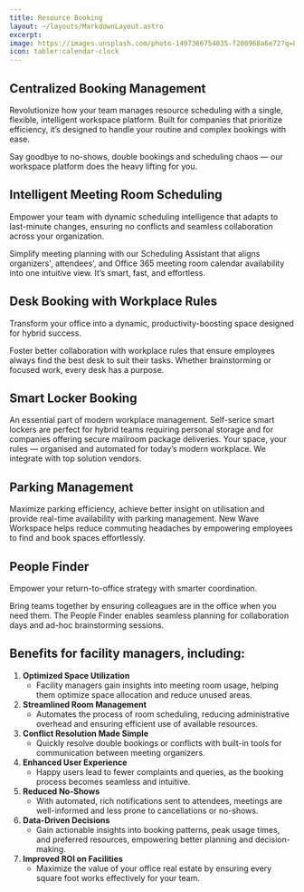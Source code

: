 ```yaml
---
title: Resource Booking
layout: ~/layouts/MarkdownLayout.astro
excerpt: 
image: https://images.unsplash.com/photo-1497366754035-f200968a6e72?q=80&w=2301&auto=format&fit=crop&ixlib=rb-4.0.3&ixid=M3wxMjA3fDB8MHxwaG90by1wYWdlfHx8fGVufDB8fHx8fA%3D%3D
icon: tabler:calendar-clock
---
```


## Centralized Booking Management
Revolutionize how your team manages resource scheduling with a single, flexible, intelligent workspace platform. Built for companies that prioritize efficiency, it’s designed to handle your routine and complex bookings with ease.

Say goodbye to no-shows, double bookings and scheduling chaos — our workspace platform does the heavy lifting for you.

## Intelligent Meeting Room Scheduling
Empower your team with dynamic scheduling intelligence that adapts to last-minute changes, ensuring no conflicts and seamless collaboration across your organization.

Simplify meeting planning with our Scheduling Assistant that aligns organizers', attendees', and Office 365 meeting room calendar availability into one intuitive view. It’s smart, fast, and effortless.
 
## Desk Booking with Workplace Rules
Transform your office into a dynamic, productivity-boosting space designed for hybrid success.

Foster better collaboration with workplace rules that ensure employees always find the best desk to suit their tasks. Whether brainstorming or focused work, every desk has a purpose.
 
## Smart Locker Booking
An essential part of modern workplace management.  Self-serice smart lockers are perfect for hybrid teams requiring personal storage and for companies offering secure mailroom package deliveries. Your space, your rules — organised and automated for today’s modern workplace.  We integrate with top solution vendors.
 
## Parking Management
Maximize parking efficiency, achieve better insight on utilisation and provide real-time availability with parking management. New Wave Workspace helps reduce commuting headaches by empowering employees to find and book spaces effortlessly. 

## People Finder
Empower your return-to-office strategy with smarter coordination.

Bring teams together by ensuring colleagues are in the office when you need them. The People Finder enables seamless planning for collaboration days and ad-hoc brainstorming sessions.
 
## Benefits for facility managers, including:

1.	**Optimized Space Utilization**
    - Facility managers gain insights into meeting room usage, helping them optimize space allocation and reduce unused areas.
2.	**Streamlined Room Management**
    - Automates the process of room scheduling, reducing administrative overhead and ensuring efficient use of available resources.
3.	**Conflict Resolution Made Simple**
    - Quickly resolve double bookings or conflicts with built-in tools for communication between meeting organizers.
4.	**Enhanced User Experience**
    - Happy users lead to fewer complaints and queries, as the booking process becomes seamless and intuitive.
5.	**Reduced No-Shows**
    - With automated, rich notifications sent to attendees, meetings are well-informed and less prone to cancellations or no-shows.
6.	**Data-Driven Decisions**
    - Gain actionable insights into booking patterns, peak usage times, and preferred resources, empowering better planning and decision-making.
7.	**Improved ROI on Facilities**
    - Maximize the value of your office real estate by ensuring every square foot works effectively for your team.
